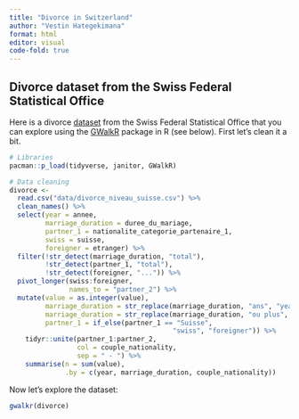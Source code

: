 ```yaml
---
title: "Divorce in Switzerland"
author: "Vestin Hategekimana"
format: html
editor: visual
code-fold: true
---
```


## Divorce dataset from the Swiss Federal Statistical Office

Here is a divorce [dataset](https://www.pxweb.bfs.admin.ch/pxweb/fr/px-x-0102020203_103/-/px-x-0102020203_103.px/) from the Swiss Federal Statistical Office that you can explore using the [GWalkR](https://github.com/Kanaries/GWalkR) package in R (see below). First let's clean it a bit.

```r
# Libraries
pacman::p_load(tidyverse, janitor, GWalkR)

# Data cleaning
divorce <- 
  read.csv("data/divorce_niveau_suisse.csv") %>% 
  clean_names() %>% 
  select(year = annee,
         marriage_duration = duree_du_mariage,
         partner_1 = nationalite_categorie_partenaire_1,
         swiss = suisse,
         foreigner = etranger) %>% 
  filter(!str_detect(marriage_duration, "total"),
         !str_detect(partner_1, "total"),
         !str_detect(foreigner, "...")) %>% 
  pivot_longer(swiss:foreigner,
               names_to = "partner_2") %>% 
  mutate(value = as.integer(value),
         marriage_duration = str_replace(marriage_duration, "ans", "years"),
         marriage_duration = str_replace(marriage_duration, "ou plus", "or more"),
         partner_1 = if_else(partner_1 == "Suisse",
                                         "swiss", "foreigner")) %>% 
    tidyr::unite(partner_1:partner_2,
                 col = couple_nationality,
                 sep = " - ") %>% 
    summarise(n = sum(value),
              .by = c(year, marriage_duration, couple_nationality))
```

Now let's explore the dataset:

```r
gwalkr(divorce)
```
